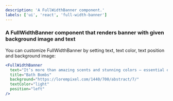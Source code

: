 ```yaml
---
description: 'A FullWidthBanner component.'
labels: ['ui', 'react', 'full-width-banner']
---
```



### A FullWidthBanner component that renders banner with given background image and text

You can customize FullWidthBanner by setting text, text color, text position and background image:

```jsx
<FullWidthBanner
  text="It’s more than amazing scents and stunning colors — essential oils and natural minerals  will leave your skin feeling so soft, you’ll be feel like silk."
  title="Bath Bombs"
  background="https://lorempixel.com/1440/700/abstract/7/"
  textColor="light"
  position="left"
/>
```

<FullWidthBannerWithLightText />
